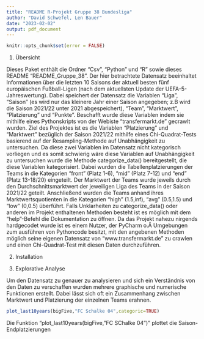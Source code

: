 ```yaml
---
title: "README R-Projekt Gruppe 38 Bundesliga"
author: "David Schwefel, Len Bauer"
date: "2023-02-02"
output: pdf_document
---
```


```r
knitr::opts_chunk$set(error = FALSE)
```

1. Übersicht 

Dieses Paket enthält die Ordner "Csv", "Python" und "R" sowie dieses README "README_Gruppe_38". Der hier betrachtete Datensatz beeinhaltet Informationen über die letzten 10 Saisons der aktuell besten fünf europäischen Fußball-Ligen (nach dem aktuellsten Update der UEFA-5-Jahreswertung). Dabei speichert der Datensatz die Variablen "Liga", "Saison" (es wird nur das kleinere Jahr einer Saison angegeben; z.B wird die Saison 2021/22 unter 2021 abgespeichert), "Team", "Marktwert", "Platzierung" und "Punkte". Beschafft wurde diese Variablen indem sie mithilfe eines Pythonskripts von der Webiste "transfermarkt.de" gecrawlt wurden. Ziel des Projektes ist es die Variablen "Platzierung" und "Marktwert" bezüglich der Saison 2021/22 mithilfe eines Chi-Quadrat-Tests basierend auf der Resampling-Methode auf Unabhängigkeit zu untersuchen. Da diese zwei Variablen im Datensatz nicht kategorisch vorliegen und es somit schwierig wäre diese Variablen auf Unabhängigkeit zu untersuchen wurde die Methode categorize_data() bereitgestellt, die diese Variablen kategorisiert. Dabei wurden die Tabellenplatzierungen der Teams in die Kategorien "front" (Platz 1-6), "mid" (Platz 7-12) und "end" (Platz 13-18/20) eingeteilt. Der Marktwert der Teams wurde jeweils durch den Durchschnittsmarktwert der jeweiligen Liga des Teams in der Saison 2021/22 geteilt. Anschließend wurden die Teams anhand ihres Marktwertsquotienten in die Kategorien "high" (1.5,inf), "avg" (0.5,1.5) und "low" (0,0.5) überführt. Falls Unklarheiten zu categorize_data() oder anderen im Projekt enthaltenen Methoden besteht ist es möglich mit dem "help"-Befehl die Dokumentation zu öffnen.
Da das Projekt nahezu nirgends hardgecodet wurde ist es einem Nutzer, der PyCharm o.Ä Umgebungen zum ausführen von Pythoncode besitzt, mit den angebenen Methoden möglich seine eigenen Datensatz von "www.transfermarkt.de" zu crawlen und einen Chi-Quadrat-Test mit diesen Daten durchzuführen.

2. Installation

3. Explorative Analyse

Um den Datensatz zu genauer zu analysieren und sich ein Verständnis von den Daten zu verschaffen wurden mehrere graphische und numerische Funktionen erstellt. Dabei lässt sich oft ein Zusammenhang zwischen Marktwert und Platzierung der einzelnen Teams erahnen.

```r
plot_last10years(bigFive,"FC Schalke 04",categoric=TRUE)
```

Die Funktion "plot_last10years(bigFive,"FC SChalke 04")" plottet die Saison-Endplatzierungen

